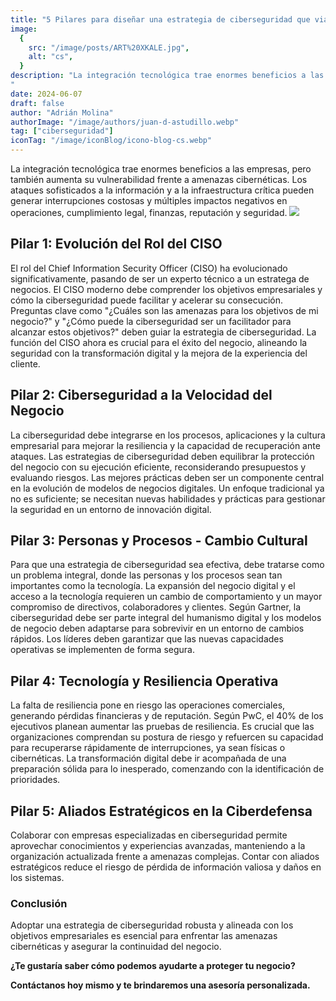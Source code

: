 ```yaml
---
title: "5 Pilares para diseñar una estrategia de ciberseguridad que viaje a la velocidad que tu negocio requiere"
image:
  {
    src: "/image/posts/ART%20XKALE.jpg",
    alt: "cs",
  }
description: "La integración tecnológica trae enormes beneficios a las empresas, pero también aumenta su vulnerabilidad frente a amenazas cibernéticas. Los ataques sofisticados a la información y a la infraestructura crítica pueden generar interrupciones costosas y múltiples impactos negativos en operaciones, cumplimiento legal, finanzas, reputación y seguridad.
"
date: 2024-06-07
draft: false
author: "Adrián Molina"
authorImage: "/image/authors/juan-d-astudillo.webp"
tag: ["ciberseguridad"]
iconTag: "/image/iconBlog/icono-blog-cs.webp"
---
```


La integración tecnológica trae enormes beneficios a las empresas, pero también aumenta su vulnerabilidad frente a amenazas cibernéticas. Los ataques sofisticados a la información y a la infraestructura crítica pueden generar interrupciones costosas y múltiples impactos negativos en operaciones, cumplimiento legal, finanzas, reputación y seguridad.
![](/image/posts/ART%20XKALE.jpg)
## Pilar 1: Evolución del Rol del CISO
El rol del Chief Information Security Officer (CISO) ha evolucionado significativamente, pasando de ser un experto técnico a un estratega de negocios. 
El CISO moderno debe comprender los objetivos empresariales y cómo la ciberseguridad puede facilitar y acelerar su consecución. 
Preguntas clave como "¿Cuáles son las amenazas para los objetivos de mi negocio?" y "¿Cómo puede la ciberseguridad ser un facilitador para alcanzar estos objetivos?" deben guiar la estrategia de ciberseguridad. 
La función del CISO ahora es crucial para el éxito del negocio, alineando la seguridad con la transformación digital y la mejora de la experiencia del cliente.
## Pilar 2: Ciberseguridad a la Velocidad del Negocio
La ciberseguridad debe integrarse en los procesos, aplicaciones y la cultura empresarial para mejorar la resiliencia y la capacidad de recuperación ante ataques. 
Las estrategias de ciberseguridad deben equilibrar la protección del negocio con su ejecución eficiente, reconsiderando presupuestos y evaluando riesgos. 
Las mejores prácticas deben ser un componente central en la evolución de modelos de negocios digitales. Un enfoque tradicional ya no es suficiente; se necesitan nuevas habilidades y prácticas para gestionar la seguridad en un entorno de innovación digital.
## Pilar 3: Personas y Procesos - Cambio Cultural
Para que una estrategia de ciberseguridad sea efectiva, debe tratarse como un problema integral, donde las personas y los procesos sean tan importantes como la tecnología. 
La expansión del negocio digital y el acceso a la tecnología requieren un cambio de comportamiento y un mayor compromiso de directivos, colaboradores y clientes. 
Según Gartner, la ciberseguridad debe ser parte integral del humanismo digital y los modelos de negocio deben adaptarse para sobrevivir en un entorno de cambios rápidos. Los líderes deben garantizar que las nuevas capacidades operativas se implementen de forma segura.
## Pilar 4: Tecnología y Resiliencia Operativa
La falta de resiliencia pone en riesgo las operaciones comerciales, generando pérdidas financieras y de reputación. Según PwC, el 40% de los ejecutivos planean aumentar las pruebas de resiliencia. 
Es crucial que las organizaciones comprendan su postura de riesgo y refuercen su capacidad para recuperarse rápidamente de interrupciones, ya sean físicas o cibernéticas. 
La transformación digital debe ir acompañada de una preparación sólida para lo inesperado, comenzando con la identificación de prioridades.
## Pilar 5: Aliados Estratégicos en la Ciberdefensa
Colaborar con empresas especializadas en ciberseguridad permite aprovechar conocimientos y experiencias avanzadas, manteniendo a la organización actualizada frente a amenazas complejas. Contar con aliados estratégicos reduce el riesgo de pérdida de información valiosa y daños en los sistemas.
### Conclusión
Adoptar una estrategia de ciberseguridad robusta y alineada con los objetivos empresariales es esencial para enfrentar las amenazas cibernéticas y asegurar la continuidad del negocio.

**¿Te gustaría saber cómo podemos ayudarte a proteger tu negocio?**

**Contáctanos hoy mismo y te brindaremos una asesoría personalizada.**


<Link href='/ciberseguridad' text='¡Quiero una asesoria!'/>